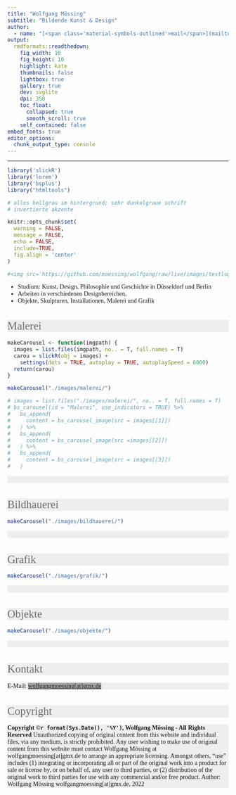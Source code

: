 ---
title: "Wolfgang Mössing"
subtitle: "Bildende Kunst & Design"
author:
  - name: "[<span class='material-symbols-outlined'>mail</span>](mailto:wolfgangmoessing@gmx.de)"
output: 
  rmdformats::readthedown:
    fig_width: 10
    fig_height: 10
    highlight: kate
    thumbnails: false
    lightbox: true
    gallery: true
    dev: svglite
    dpi: 350
    toc_float:
      collapsed: true
      smooth_scroll: true
    self_contained: false
embed_fonts: true
editor_options: 
  chunk_output_type: console
---

```{=html}
<meta name="robots" content="noindex">

<link rel="stylesheet" href="https://fonts.googleapis.com/css2?family=Gruppo&family=Material+Symbols+Outlined:opsz,wght,FILL,GRAD@48,400,0,0"">

<style>

h1 {
    font-size: 25px;
    font-family: 'Gruppo';
    font-weight: 100;
    font-color: #706d6d;
    color: #706d6d;
}

h2 {
    font-family: 'Gruppo';
    font-weight: 100;
    font-color: #706d6d;
    color: #706d6d;
}

h1.title {
    font-size: 50px;
    font-family: 'Gruppo';
    font-weight: 100;
    font-color: #706d6d;
    color: #706d6d;
}

h1.subtitle {
    font-size: 25px;
    font-family: 'Gruppo';
    font-weight: 100;
    font-color: #706d6d;
    color: #706d6d;
}

.menu ul li {
    font-size: 70px;
    font-family: 'Gruppo';
    font-weight: bold;
    font-color: #444444;
}


.page {
    font-family: 'Gruppo';
    font-size: 16pt;
}

body, h4 {
    font-family: 'Gruppo';
}

.material-symbols-outlined {
    color: #ffffff;
}

div, h1, h2, h3, h4, p, content, nav {
  background-color: #eeeeee;
  background: #eeeeee;
}

div#toc{
  background-color: #a8a7a7;
  background: #a8a7a7;
}

a {
  background-color: #a8a7a7;
  background: #a8a7a7;
}

#content ul, #content ol {
  font-size: 20px;
}

#sidebar {
  font-size: 22px;
  font-color: #ffffff;
  color: #ffffff;
  background: #a8a7a7;
}

#sidebar h2 {
  background-color: #a8a7a7;
}

p.author, p.date {
  background-color: #a8a7a7;
  background: #a8a7a7;
}

#sidebar a {
  font-size: 100%;
  color: #ffffff;
}

#postamble {
  color: #a8a7a7;
  background: #a8a7a7;
  border-top: solid 10px #a8a7a7;
}

div#content {
  background-color: #eeeeee;
  background: #eeeeee;
}

div#main {
  background-color: #eeeeee;
  background: #eeeeee;
}

div#malerei {
  background-color: #eeeeee;
  background: #eeeeee;
}


.slick-slide {
  background: #00000000;
  height: 100vh;
}

.slickR.html-widget.html-widget-static-bound {
  height: auto !important;
}

img {
    height: 100vh !important;
    width: 100vw !important;
    object-fit: contain !important;
}

</style>
```


---

```{r setup, include=FALSE, warning = FALSE, message = FALSE, echo = FALSE}
library('slickR')
library('lorem')
library('bsplus')
library("htmltools")

# alles hellgrau im hintergrund; sehr dunkelgraue schrift
# invertierte akzente

knitr::opts_chunk$set(
  warning = FALSE,
  message = FALSE,
  echo = FALSE,
  include=TRUE,
  fig.align = 'center'
)

#<img src='https://github.com/moessing/wolfgang/raw/live/images/testlogoplaceholder.png' alt='Logo Wolfgang Mössing' width='200'> 
```



- Studium: Kunst, Design, Philosophie und Geschichte in Düsseldorf und Berlin
- Arbeiten in verschiedenen Designbereichen,
- Objekte, Skulpturen, Installationen, Malerei und Grafik


# Malerei
```{r Malerei}
makeCarousel <- function(imgpath) {
  images = list.files(imgpath, no.. = T, full.names = T)
  carou = slickR(obj = images) + 
    settings(dots = TRUE, autoplay = TRUE, autoplaySpeed = 6000)
  return(carou)
}

makeCarousel("./images/malerei/")

# images = list.files("./images/malerei/", no.. = T, full.names = T)
# bs_carousel(id = "Malerei", use_indicators = TRUE) %>%
#   bs_append(
#     content = bs_carousel_image(src = images[[1]])
#   ) %>%
#   bs_append(
#     content = bs_carousel_image(src =images[[2]])
#   ) %>%
#   bs_append(
#     content = bs_carousel_image(src = images[[3]])
#   )
```
</br>

# Bildhauerei
```{r Bildhauerei, eval=TRUE}
makeCarousel("./images/bildhauerei/")
```
</br>

# Grafik
```{r Grafik, eval=TRUE}
makeCarousel("./images/grafik/")
```
</br>

# Objekte
```{r Objekte, eval=TRUE}
makeCarousel("./images/objekte/")
```
</br>

# Kontakt
E-Mail: [wolfgangmoessing[at]gmx.de](mailto:wolfgangmoessing@gmx.de)

# Copyright
__Copyright ©`r format(Sys.Date(), '%Y')`, Wolfgang Mössing - All Rights Reserved__ 
Unauthorized copying of original content from this website and individual files, via any medium, is strictly prohibited.
Any user wishing to make use of original content from this website must contact Wolfgang Mössing at wolfgangmoessing[at]gmx.de to arrange an appropriate licensing.
Amongst others, "use" includes (1) integrating or incorporating all or part of the original work into
a product for sale or license by, or on behalf of, any user to third parties, or (2) distribution of the original work to third parties for use with any commercial and/or free product.
Author: Wolfgang Mössing wolfgangmoessing[at]gmx.de, 2022